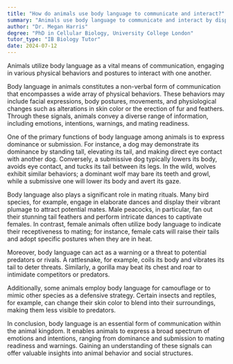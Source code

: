 ```yaml
---
title: "How do animals use body language to communicate and interact?"
summary: "Animals use body language to communicate and interact by displaying various physical behaviours and postures."
author: "Dr. Megan Harris"
degree: "PhD in Cellular Biology, University College London"
tutor_type: "IB Biology Tutor"
date: 2024-07-12
---
```


Animals utilize body language as a vital means of communication, engaging in various physical behaviors and postures to interact with one another.

Body language in animals constitutes a non-verbal form of communication that encompasses a wide array of physical behaviors. These behaviors may include facial expressions, body postures, movements, and physiological changes such as alterations in skin color or the erection of fur and feathers. Through these signals, animals convey a diverse range of information, including emotions, intentions, warnings, and mating readiness.

One of the primary functions of body language among animals is to express dominance or submission. For instance, a dog may demonstrate its dominance by standing tall, elevating its tail, and making direct eye contact with another dog. Conversely, a submissive dog typically lowers its body, avoids eye contact, and tucks its tail between its legs. In the wild, wolves exhibit similar behaviors; a dominant wolf may bare its teeth and growl, while a submissive one will lower its body and avert its gaze.

Body language also plays a significant role in mating rituals. Many bird species, for example, engage in elaborate dances and display their vibrant plumage to attract potential mates. Male peacocks, in particular, fan out their stunning tail feathers and perform intricate dances to captivate females. In contrast, female animals often utilize body language to indicate their receptiveness to mating; for instance, female cats will raise their tails and adopt specific postures when they are in heat.

Moreover, body language can act as a warning or a threat to potential predators or rivals. A rattlesnake, for example, coils its body and vibrates its tail to deter threats. Similarly, a gorilla may beat its chest and roar to intimidate competitors or predators.

Additionally, some animals employ body language for camouflage or to mimic other species as a defensive strategy. Certain insects and reptiles, for example, can change their skin color to blend into their surroundings, making them less visible to predators.

In conclusion, body language is an essential form of communication within the animal kingdom. It enables animals to express a broad spectrum of emotions and intentions, ranging from dominance and submission to mating readiness and warnings. Gaining an understanding of these signals can offer valuable insights into animal behavior and social structures.
    